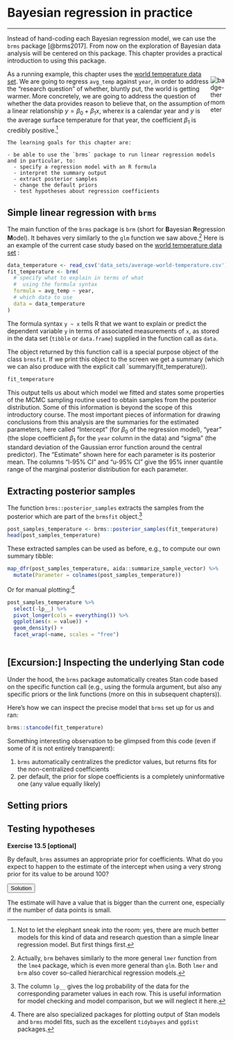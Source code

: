 # Bayesian regression in practice {#Chap-04-02-Bayes-regression-practice}

<hr>

Instead of hand-coding each Bayesian regression model, we can use the `brms` package [@brms2017].
From now on the exploration of Bayesian data analysis will be centered on this package.
This chapter provides a practical introduction to using this package.

<div style = "float:right; width:7%;">
<img src="visuals/badge-thermometer.png" alt="badge-thermometer">
</div>

As a running example, this chapter uses the [world temperature data set](app-93-data-sets-temperature).
We are going to regress `avg_temp` against `year`, in order to address the "research question" of whether, bluntly put, the world is getting warmer.
More concretely, we are going to address the question of whether the data provides reason to believe that, on the assumption of a linear relationship $y = \beta_0 + \beta_1 x$, where$x$ is a calendar year and $y$ is the average surface temperature for that year, the coefficient $\beta_1$ is credibly positive.^[Not to let the elephant sneak into the room: yes, there are much better models for this kind of data and research question than a simple linear regression model. But first things first.]


```block
The learning goals for this chapter are:

- be able to use the `brms` package to run linear regression models and in particular, to:
  - specify a regression model with an R formula
  - interpret the summary output
  - extract posterior samples
  - change the default priors
  - test hypotheses about regression coefficients

```


## Simple linear regression with `brms`

The main function of the `brms` package is `brm` (short for **B**ayesian **R**egression **M**odel). It behaves very similarly to the `glm` function we saw above.^[Actually, `brm` behaves similarly to the more general `lmer` function from the `lme4` package, which is even more general than `glm`. Both `lmer` and `brm` also cover so-called hierarchical regression models.] Here is an example of the current case study based on the [world temperature data set](app-93-data-sets-temperature) :

```r
data_temperature <- read_csv('data_sets/average-world-temperature.csv')
fit_temperature <- brm(
  # specify what to explain in terms of what
  #  using the formula syntax
  formula = avg_temp ~ year,
  # which data to use
  data = data_temperature
)
```

The formula syntax `y ~ x` tells R that we want to explain or predict the dependent variable `y` in terms of associated measurements of `x`, as stored in the data set (`tibble` or `data.frame`) supplied in the function call as `data`.

The object returned by this function call is a special purpose object of the class `brmsfit`. If we print this object to the screen we get a summary (which we can also produce with the explicit call `summary(fit_temperature)).

```r
fit_temperature
```

This output tells us about which model we fitted and states some properties of the MCMC sampling routine used to obtain samples from the posterior distribution.
Some of this information is beyond the scope of this introductory course.
The most important pieces of information for drawing conclusions from this analysis are the summaries for the estimated parameters, here called "Intercept" (for $\beta_0$ of the regression model), "year" (the slope coefficient $\beta_1$ for the `year` column in the data) and "sigma" (the standard deviation of the Gaussian error function around the central predictor).
The "Estimate" shown here for each parameter is its posterior mean.
The columns "l-95% CI" and "u-95% CI" give the 95% inner quantile range of the marginal posterior distribution for each parameter.


## Extracting posterior samples

The function `brms::posterior_samples` extracts the samples from the posterior which are part of the `brmsfit` object.^[The column `lp__` gives the log probability of the data for the corresponding parameter values in each row. This is useful information for model checking and model comparison, but we will neglect it here.]

```r
post_samples_temperature <- brms::posterior_samples(fit_temperature)
head(post_samples_temperature)
```

These extracted samples can be used as before, e.g., to compute our own summary tibble:

```r
map_dfr(post_samples_temperature, aida::summarize_sample_vector) %>% 
  mutate(Parameter = colnames(post_samples_temperature))
```

Or for manual plotting:^[There are also specialized packages for plotting output of Stan models and `brms` model fits, such as the excellent `tidybayes` and `ggdist` packages.]

```r
post_samples_temperature %>% 
  select(-lp__) %>% 
  pivot_longer(cols = everything()) %>% 
  ggplot(aes(x = value)) +
  geom_density() +
  facet_wrap(~name, scales = "free")
  
```

## [Excursion:] Inspecting the underlying Stan code

Under the hood, the `brms` package automatically creates Stan code based on the specific function call (e.g., using the formula argument, but also any specific priors or the link functions (more on this in subsequent chapters)).

Here's how we can inspect the precise model that `brms` set up for us and ran:

```r
brms::stancode(fit_temperature)
```

Something interesting observation to be glimpsed from this code (even if some of it is not entirely transparent):

1. `brms` automatically centralizes the predictor values, but returns fits for the non-centralized coefficients
2. per default, the prior for slope coefficients is a completely uninformative one (any value equally likely)

## Setting priors

## Testing hypotheses



<div class = "exercises">
**Exercise 13.5 [optional]**

By default, `brms` assumes an appropriate prior for coefficients. What do you expect to happen to the estimate of the intercept when using a very strong prior for its value to be around 100?

<div class="collapsibleSolution">
<button class="trigger">Solution</button>
<div class="content">
The estimate will have a value that is bigger than the current one, especially if the number of data points is small.
</div>
</div>
</div>



